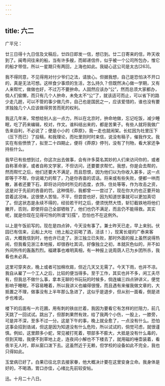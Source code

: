 ```yaml
---
---
---
```

title: 六二
---




广平兄：

廿三日得十九日信及文稿后，廿四日即发一信，想已到。廿二日寄来的信，昨天收到了。闽粤间往来的船，当有许多艘，而邮递信件，似乎被一个公司所包办，惟它的船才带信，所以一星期只有两回，上海也如此。我疑心这公司是太古[263]。

我不得同意，不见得用对付少爷们之法，请放心。但据我想，自己是恐怕决不开口的，真是无法可想。这样食少事烦的生活，怎么持久？但既然决心做一学期，又有人来帮忙，做做也好，不过万不要拚命。人固然应该办“公”，然而总须大家都办，倘人们偷懒，而只有几个人拚命，未免太不“公”了，就该适可而止，可以省下的路少走几趟，可以不管的事少做几件，自己也是国民之一，应该爱惜的，谁也没有要求独独几个人应该做得劳苦而死的权利。

我这几年来，常想给别人出一点力，所以在北京时，拚命地做，忘记吃饭，减少睡眠，吃了药来编辑，校对，作文。谁料结出来的，都是苦果子。有些人就将我做广告来自利，不必说了；便是小小的《莽原》，我一走也就闹架。长虹因为社里压下（压下而已）了投稿，和我理论，而社里则时时来信，说没有稿子，催我作文。我实在有些愤愤了，拟至二十四期止，便将《莽原》停刊，没有了刊物，看大家还争持些什么。

我早已有些想到过，你这次出去做事，会有许多莫名其妙的人们来访问你的，或者自称革命家，或者自称文学家，不但访问，还要要求帮忙。我想，你是会去帮的，然而帮忙之后，他们还要大不满足，而且怨恨，因为他们以为你收入甚多，这一点即等于不帮，你说竭力的帮了，乃是你吝啬的谎话。将来或有些失败，便都一哄而散，甚者还要下石，即将访问你时所见的态度，衣饰，住处等等，作为攻击之资，这是对于先前的吝啬的罚。这种情形，我都曾一一尝过了，现在你大约也正要开始尝着这况味。这很使人苦恼，不平，但尝尝也好，因为知道世事就可以更加真切了。但这状态是永续不得的，经验若干时之后，便须恍然大悟，斩钉截铁地将他们撇开，否则，即使将自己全部牺牲了，他们也仍不满足，而且仍不能得救。其实呢，就是你现在见得可怜的所谓“妇孺”，恐怕也不在这例外。

以上是午饭前写的。现在是四点钟，今天没有事了。兼士昨天已走，早上来别。伏园已有信来，云船上大吐（他上船之前喝了酒，活该！），现寓长堤的广泰来客店，大概我信到时，他也许已走了。浙江独立已失败，那时外面的报上虽然说得热闹，但我看见浙江本地报，却很吞吐其词，好像独立之初，本就灰色似的，并不如外间所传的轰轰烈烈。福建事也难明真相，有一种报上说周荫人已为乡团所杀，我看也未必真。

这里可穿夹衣，晚上或者可加棉坎肩，但近几天又无需了。今天下雨，也并不凉。我自从雇了一个工人之后，比较的便当得多。至于工作，其实也并不多，闲工夫尽有，但我总不做什么事，拿本无聊的书玩玩的时候多，倘连编三四点钟讲义，便觉影响于睡眠，不容易睡着，所以我讲义也编得很慢，而且遇有来催我做文章的，大抵置之不理，做事没有上半年那么急进了，这似乎是退步，但从别一面看，倒是进步也难说。

楼下的后面有一片花圃，用有刺的铁丝拦着，我因为要看它有怎样的拦阻力，前几天跳了一回试试。跳出了，但那刺果然有效，给了我两个小伤，一股上，一膝旁，可是并不深，至多不过一分。这是下午的事，晚上就全愈了，一点没有什么。恐怕这事会招到诰诫，但这是因为知道没有什么危险，所以试试的，倘觉可虑，就很谨慎。例如，这里颇多小蛇，常见被打死着，颚部多不膨大，大抵是没有什么毒的，但到天暗，我便不到草地上走，连夜间小解也不下楼去了，就用磁的唾壶装着，看夜半无人时，即从窗口泼下去。这虽然近于无赖，但学校的设备如此不完全，我也只得如此。

玉堂病已好了。白果已往北京去接家眷，他大概决计要在这里安身立命。我身体是好的，不喝酒，胃口亦佳，心绪比先前较安帖。

迅。十月二十八日。